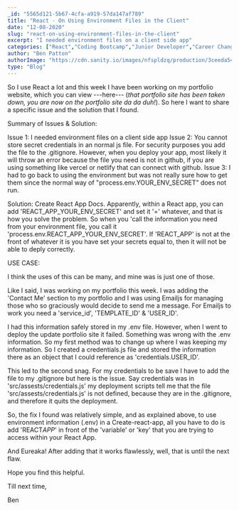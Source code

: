 ```yaml
---
_id: "5565d121-5b67-4cfa-a919-57da147af789"
title: "React - On Using Environment Files in the Client"
date: "12-08-2020"
slug: "react-on-using-environment-files-in-the-client"
excerpt: "I needed environment files on a client side app"
categories: ["React","Coding Bootcamp","Junior Developer","Career Changer"]
author: "Ben Patton"
authorImage: "https://cdn.sanity.io/images/nfspldzq/production/3ceeda54221c7c0614ecc51f955c7be39a1da34e-512x512.jpg"
type: "Blog"
---
```


So I use React a lot and this week I have been working on my portfolio website, which you can view ---here--- (_that portfolio site has been taken down, you are now on the portfolio site da da duh!_). So here I want to share a specific issue and the solution that I found.

Summary of Issues & Solution:

Issue 1: I needed environment files on a client side app
Issue 2: You cannot store secret credentials in an normal js file. For security purposes you add the file to the .gitignore. However, when you deploy your app, most likely it will throw an error because the file you need is not in github, if you are using something like vercel or netlify that can connect with github.
Issue 3: I had to go back to using the environment but was not really sure how to get them since the normal way of "process.env.YOUR_ENV_SECRET" does not run.

Solution: Create React App Docs. Apparently, within a React app, you can add 'REACT_APP_YOUR_ENV_SECRET' and set it '=' whatever, and that is how you solve the problem. So when you 'call the information you need from your environment file, you call it 'process.env.REACT_APP_YOUR_ENV_SECRET'. If 'REACT_APP' is not at the front of whatever it is you have set your secrets equal to, then it will not be able to deply correctly.

USE CASE:

I think the uses of this can be many, and mine was is just one of those.

Like I said, I was working on my portfolio this week. I was adding the 'Contact Me' section to my portfolio and I was using Emailjs for managing those who so graciously would decide to send me a message. For Emailjs to work you need a 'service_id', 'TEMPLATE_ID' & 'USER_ID'.

I had this information safely stored in my .env file. However, when I went to deploy the update portfolio site it failed. Something was wrong with the .env information. So my first method was to change up where I was keeping my information. So I created a credentials.js file and stored the information there as an object that I could reference as 'credentials.USER_ID'.

This led to the second snag. For my credentials to be save I have to add the file to my .gitignore but here is the issue. Say credentials was in 'src/assests/credentials.js' my deployment scripts tell me that the file 'src/assests/credentials.js' is not defined, because they are in the .gitignore, and therefore it quits the deployment.

So, the fix I found was relatively simple, and as explained above, to use environment information (.env) in a Create-react-app, all you have to do is add 'REACT*APP*' in front of the 'variable' or 'key' that you are trying to access within your React App.

And Eureaka! After adding that it works flawlessly, well, that is until the next flaw.

Hope you find this helpful.

Till next time,

Ben

